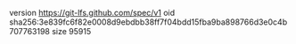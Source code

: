 version https://git-lfs.github.com/spec/v1
oid sha256:3e839fc6f82e0008d9ebdbb38ff7f04bdd15fba9ba898766d3e0c4b707763198
size 95915
